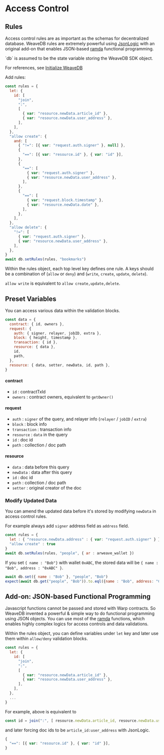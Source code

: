
# Access Control

## Rules

Access control rules are as important as the schemas for decentralized database. WeaveDB rules are extremely powerful using [JsonLogic](https://jsonlogic.com/) with an original add-on that enables JSON-based [ramda](https://ramdajs.com/) functional programming.

<Callout type="info" emoji="💡">
`db` is assumed to be the state variable storing the WeaveDB SDK object.

For references, see [Initialize WeaveDB](/quick-start#initialize-weavedb)
</Callout>

Add rules:

```js copy
const rules = {
  let: {
    id: [
      "join",
      ":",
      [
        { var: "resource.newData.article_id" },
        { var: "resource.newData.user_address" },
      ],
    ],
  },
  "allow create": {
    and: [
      { "!=": [{ var: "request.auth.signer" }, null] },
      {
        "==": [{ var: "resource.id" }, { var: "id" }],
      },
      {
        "==": [
          { var: "request.auth.signer" },
          { var: "resource.newData.user_address" },
        ],
      },
      {
        "==": [
          { var: "request.block.timestamp" },
          { var: "resource.newData.date" },
        ],
      },
    ],
  },
  "allow delete": {
    "!=": [
      { var: "request.auth.signer" },
      { var: "resource.newData.user_address" },
    ],
  },
}
await db.setRules(rules, "bookmarks")
```
Within the rules object, each top level key defines one rule. A keys should be a combination of (`allow` or `deny`) and (`write`, `create`, `update`, `delete`).

`allow write` is equivalent to `allow create,update,delete`.

## Preset Variables

You can access various data within the validation blocks.

```js copy
const data = {
  contract: { id, owners },
  request: {
    auth: { signer, relayer, jobID, extra },
    block: { height, timestamp },
    transaction: { id },
    resource: { data },
    id,
    path,
  },
  resource: { data, setter, newData, id, path },
}
```

#### contract

- `id` : contractTxId
- `owners` : contract owners, equivalent to `getOwner()`

#### request

- `auth` : `signer` of the query, and relayer info (`relayer` / `jobID` / `extra`)
- `block` : block info
- `transaction` : transaction info
- `resource` : `data` in the query
- `id` : doc id
- `path` : collection / doc path

#### resource

- `data` : data before this query
- `newData` : data after this query
- `id` : doc id
- `path` : collection / doc path
- `setter` : original creator of the doc

### Modify Updated Data

You can amend the updated data before it's stored by modifying `newData` in access control rules.

For example always add `signer` address field as `address` field.

```js copy
const rules = {
  let : { "resource.newData.address" : { var: "request.auth.signer" } },
  "allow create" : true
}
await db.setRules(rules, "people", { ar : arweave_wallet })
```

If you set `{ name : "Bob"}` with wallet `0xABC`, the stored data will be `{ name : "Bob", address : "0xABC" }`.

```js copy
await db.set({ name : "Bob" }, "people", "Bob")
expect(await db.get("people", "Bob")).to.eql({name : "Bob", address: "0xABC" }) // true
```

## Add-on: JSON-based Functional Programming
Javascript functions cannot be passed and stored with Warp contracts. So WeaveDB invented a powerful & simple way to do functional programming using JSON objects. You can use most of the [ramda](https://ramdajs.com) functions, which enables highly complex logics for access controls and data validations.

Within the rules object, you can define variables under `let` key and later use them within `allow/deny` validation blocks.


```js copy
const rules = {
  let: {
    id: [
      "join",
      ":",
      [
        { var: "resource.newData.article_id" },
        { var: "resource.newData.user_address" },
      ],
    ],
  },
  ...
}
```
For example, above is equivalent to

```js copy
const id = join(":", [ resource.newData.article_id, resource.newData.user_address ])
```
and later forcing doc ids to be `article_id:user_address` with JsonLogic.

```js copy
{
  "==": [{ var: "resource.id" }, { var: "id" }],
}
```
